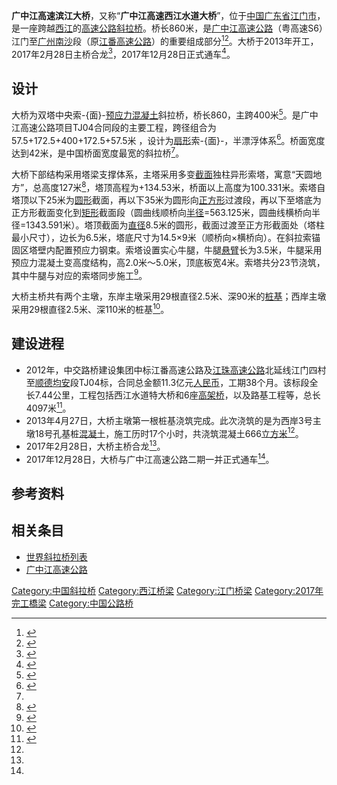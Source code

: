 {{noteTA
|1=zh-hans:斜拉桥;zh-hk:斜拉橋;zh-tw:斜張橋;
}}
{{关于|位于广东省江门市的滨江大桥|其他名为“滨江大桥”的桥梁|滨江大桥 (消歧义)}}
{{Infobox bridge
|bridge_name=滨江大桥
|native_name=广中江高速滨江大桥
|other_name=广中江高速西江水道大桥
|image=
|caption=效果图
|official_name=
|carries= {{China Expwy Name|S6|P=Guangdong}}
|crosses=[[西江|西江]]
|locale={{flagicon|CHN}} [[广东省|广东省]][[江门市|江门市]]
|maint=
|id=
|designer=中交公路规划设计院有限公司
|design=[[斜拉桥|斜拉桥]]
|mainspan={{convert|400|m|ft|0}}
|length={{convert|860|m|ft|0}}
|width={{convert|42|m|ft|0}}
|clearance=
|below=
|height={{convert|127|m|ft|0}}
|traffic=
|begin=2013年
|complete=
|open=2017年12月28日
|closed=
|toll=
|builder=中交路桥华南工程有限公司
|map_cue=
|map_image=
|map_text=
|map_width=
|coordinates={{coord|22|41|48|N|113|6|3|E|region:CN_type:landmark|display=inline,title}}
|references=
|extra={{Location map | China Guangdong | label=滨江大桥 | label_size=60 | lat_deg=22 | lat_min=41 | lat_sec=48 | lon_deg=113 | lon_min=6 | lon_sec=3 | position=right | width= | float=center | caption=}}
}}

'''广中江高速滨江大桥'''，又称“'''广中江高速西江水道大桥'''”，位于[[中国|中国]][[广东省|广东省]][[江门市|江门市]]，是一座跨越[[西江|西江]]的[[高速公路|高速公路]][[斜拉桥|斜拉桥]]。桥长860米，是[[广中江高速公路|广中江高速公路]]（粤高速S6）江门至[[广州|广州]][[南沙区_(广州市)|南沙]]段（原[[江番高速公路|江番高速公路]]）的重要组成部分<ref>{{cite web|url=http://www.jmnews.com.cn/a/content/2013-07/11/content_1158620.htm|title=广中江高速年内全线开工|author=肖开刚|date=2013-07-11|publisher=中国江门网|accessdate=2014-09-07|deadurl=yes|archiveurl=https://web.archive.org/web/20140907122049/http://www.jmnews.com.cn/a/content/2013-07/11/content_1158620.htm|archivedate=2014-09-07}}</ref><ref>{{cite web|url=http://www.jmnews.com.cn/a/content/2014-06/24/content_1575300.htm|title=广中江高速（江门段）3座跨西江特大桥进入主塔施工阶段|author=周华东|date=2014-06-24|publisher=中国江门网|accessdate=2014-09-07|deadurl=yes|archiveurl=https://web.archive.org/web/20140630071331/http://www.jmnews.com.cn/a/content/2014-06/24/content_1575300.htm|archivedate=2014-06-30}}</ref>。大桥于2013年开工，2017年2月28日主桥合龙<ref name="#1">{{cite web|url=http://www.jiangmen.gov.cn/zwgk/jdjc/jtys/201703/t20170301_767202.html|title=滨江大桥主桥合龙 广中江高速二期将于年底通车|author=陈敏锐|date=2017-03-01|work=江门日报|accessdate=2018-01-07|archiveurl=https://web.archive.org/web/20180108062511/http://www.jiangmen.gov.cn/zwgk/jdjc/jtys/201703/t20170301_767202.html|archivedate=2018-01-08}}</ref>，2017年12月28日正式通车<ref name="tongche">{{cite news|url=http://epaper.oeeee.com/epaper/M/html/2017-12/29/content_101383.htm|title=广中江高速二期正式通车|author=严亮|date=2017年12月29日|work=南方都市报|accessdate=2018年1月7日|archive-date=2018年1月7日|archive-url=https://web.archive.org/web/20180107175342/http://epaper.oeeee.com/epaper/M/html/2017-12/29/content_101383.htm|dead-url=no}}</ref>。

==设计==
大桥为双塔中央索-{面}-[[预应力混凝土|预应力混凝土]]斜拉桥，桥长860，主跨400米<ref>{{cite web|url=http://www.checsc.com.cn/tabid/95/InfoID/9360/frtid/38/Default.aspx|title=中咨华路达公司广中江高速公路监理工作取得好成绩|date=2014-01-07|publisher=中国公路工程咨询集团有限公司|accessdate=2014-09-07|deadurl=yes|archiveurl=https://web.archive.org/web/20140714192257/http://www.checsc.com.cn/tabid/95/InfoID/9360/frtid/38/Default.aspx|archivedate=2014-07-14}}</ref>。是广中江高速公路项目TJ04合同段的主要工程，跨径组合为57.5+172.5+400+172.5+57.5米 ，设计为[[扇形|扇形]]索-{面}-，半漂浮体系<ref>{{cite web|url=http://www.gzzb.gd.cn/cms/wz/view/other/jgy.jsp?infoId=219527|title=广中江高速公路工程7座主桥施工监控项目招标公告|author=广中江高速公路项目管理处|date=2013-11-14|publisher=广州公共资源交易中心|accessdate=2014-09-07|archive-date=2018-01-07|archive-url=https://web.archive.org/web/20180107190654/http://www.gzzb.gd.cn/cms/wz/view/other/jgy.jsp?infoId=219527|dead-url=no}}</ref>。桥面宽度达到42米，是中国桥面宽度最宽的斜拉桥<ref name="tongche" />。

大桥下部结构采用塔梁支撑体系，主塔采用多变[[截面_(几何)|截面]]独柱异形索塔，寓意“天圆地方”，总高度127米<ref>{{cite web|url=http://www.chinanews.com/business/2017/12-28/8411358.shtml|title=广东滨江特大桥建成通车 中交路建创新打造最美景观桥|date=2017-12-28|publisher=中国新闻网|access-date=2018-01-07|archive-date=2018-01-08|archive-url=https://web.archive.org/web/20180108062453/http://www.chinanews.com/business/2017/12-28/8411358.shtml|dead-url=no}}</ref>，塔顶高程为+134.53米，桥面以上高度为100.331米。索塔自塔顶以下25米为[[圆形|圆形]]截面，再以下35米为圆形向[[正方形|正方形]]过渡段，再以下至塔底为正方形截面变化到[[矩形|矩形]]截面段（圆曲线顺桥向[[半径|半径]]=563.125米，圆曲线横桥向半径=1343.591米）。塔顶截面为[[直径|直径]]8.5米的圆形，截面过渡至正方形截面处（塔柱最小尺寸），边长为6.5米，塔底尺寸为14.5×9米（顺桥向×横桥向）。在斜拉索锚固区塔壁内配置预应力钢束。索塔设置实心牛腿，牛腿[[悬臂|悬臂]]长为3.5米，牛腿采用预应力混凝土变高度结构，高2.0米～5.0米，顶底板宽4米。索塔共分23节浇筑，其中牛腿与对应的索塔同步施工<ref>{{cite web|title=广中江高速TJ04标斜拉桥主塔施工安全方案|author=中交路桥华南工程有限公司|accessdate=2014-09-07}}</ref>。

大桥主桥共有两个主墩，东岸主墩采用29根直径2.5米、深90米的[[桩基|桩基]]；西岸主墩采用29根直径2.5米、深110米的桩基<ref name="rbsce">{{cite web|url=http://www.rbsce.com/News/ReadNews.asp?NewsID=4654|title=广中江高速西江特大桥主墩第一根基桩浇筑顺利完成|author=高思富|date=2013-05-02|publisher=中交路桥华南工程有限公司|accessdate=2014-09-07|archive-date=2018-01-07|archive-url=https://web.archive.org/web/20180107175253/http://www.rbsce.com/News/ReadNews.asp?NewsID=4654|dead-url=no}}</ref>。

==建设进程==
* 2012年，中交路桥建设集团中标江番高速公路及[[江珠高速公路|江珠高速公路]]北延线江门四村至[[顺德|顺德]][[均安|均安]]段TJ04标，合同总金额11.3亿元[[人民币|人民币]]，工期38个月。该标段全长7.44公里，工程包括西江水道特大桥和6座[[高架桥|高架桥]]，以及路基工程等，总长4097米<ref>{{cite web|url=http://news.lmjx.net/2012/201204/20120401100908.shtml|title=中交路桥建设中标广东江番及江珠北延线项目|date=2012-04-01|publisher=中国路面机械网|accessdate=2014-09-07|archive-date=2018-01-08|archive-url=https://web.archive.org/web/20180108174809/https://news.lmjx.net/2012/201204/20120401100908.shtml|dead-url=no}}</ref>。
* 2013年4月27日，大桥主墩第一根桩基浇筑完成。此次浇筑的是为西岸3号主墩18号孔基桩[[混凝土|混凝土]]，施工历时17个小时，共浇筑混凝土666[[立方米|立方米]]<ref name="rbsce" />。
* 2017年2月28日，大桥主桥合龙<ref name="#1"/>。
* 2017年12月28日，大桥与广中江高速公路二期一并正式通车<ref name="tongche" />。

==参考资料==
{{reflist|2}}

==相关条目==
* [[世界斜拉桥列表|世界斜拉桥列表]]
* [[广中江高速公路|广中江高速公路]]

{{DEFAULTSORT:B}}
[[Category:中国斜拉桥|Category:中国斜拉桥]]
[[Category:西江桥梁|Category:西江桥梁]]
[[Category:江门桥梁|Category:江门桥梁]]
[[Category:2017年完工橋梁|Category:2017年完工橋梁]]
[[Category:中国公路桥|Category:中国公路桥]]
